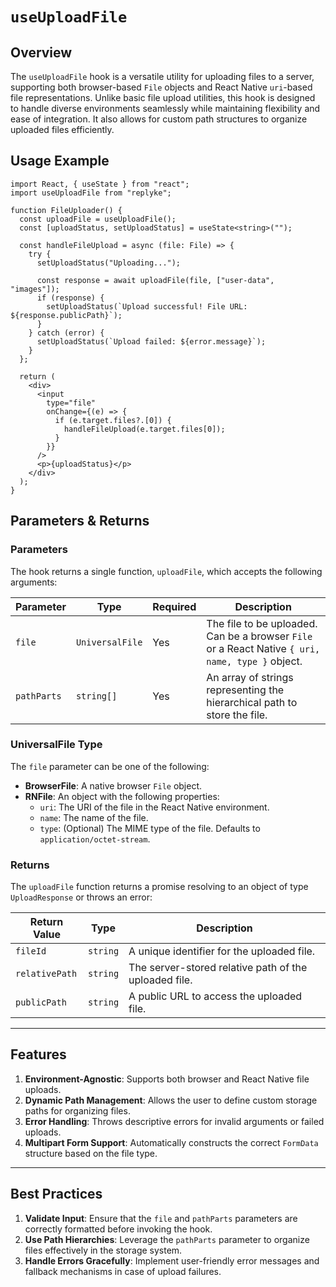 # `useUploadFile`

## Overview

The `useUploadFile` hook is a versatile utility for uploading files to a server, supporting both browser-based `File` objects and React Native `uri`-based file representations. Unlike basic file upload utilities, this hook is designed to handle diverse environments seamlessly while maintaining flexibility and ease of integration. It also allows for custom path structures to organize uploaded files efficiently.

## Usage Example

```tsx
import React, { useState } from "react";
import useUploadFile from "replyke";

function FileUploader() {
  const uploadFile = useUploadFile();
  const [uploadStatus, setUploadStatus] = useState<string>("");

  const handleFileUpload = async (file: File) => {
    try {
      setUploadStatus("Uploading...");

      const response = await uploadFile(file, ["user-data", "images"]);
      if (response) {
        setUploadStatus(`Upload successful! File URL: ${response.publicPath}`);
      }
    } catch (error) {
      setUploadStatus(`Upload failed: ${error.message}`);
    }
  };

  return (
    <div>
      <input
        type="file"
        onChange={(e) => {
          if (e.target.files?.[0]) {
            handleFileUpload(e.target.files[0]);
          }
        }}
      />
      <p>{uploadStatus}</p>
    </div>
  );
}
```


## Parameters & Returns

### Parameters

The hook returns a single function, `uploadFile`, which accepts the following arguments:

| Parameter   | Type                   | Required | Description                                                                           |
|-------------|------------------------|----------|---------------------------------------------------------------------------------------|
| `file`      | `UniversalFile`        | Yes      | The file to be uploaded. Can be a browser `File` or a React Native `{ uri, name, type }` object. |
| `pathParts` | `string[]`            | Yes      | An array of strings representing the hierarchical path to store the file.             |

### UniversalFile Type

The `file` parameter can be one of the following:

- **BrowserFile**: A native browser `File` object.
- **RNFile**: An object with the following properties:
  - `uri`: The URI of the file in the React Native environment.
  - `name`: The name of the file.
  - `type`: (Optional) The MIME type of the file. Defaults to `application/octet-stream`.

### Returns

The `uploadFile` function returns a promise resolving to an object of type `UploadResponse` or throws an error:

| Return Value     | Type          | Description                                                                 |
|------------------|---------------|-----------------------------------------------------------------------------|
| `fileId`         | `string`      | A unique identifier for the uploaded file.                                 |
| `relativePath`   | `string`      | The server-stored relative path of the uploaded file.                      |
| `publicPath`     | `string`      | A public URL to access the uploaded file.                                  |

---

## Features

1. **Environment-Agnostic**: Supports both browser and React Native file uploads.
2. **Dynamic Path Management**: Allows the user to define custom storage paths for organizing files.
3. **Error Handling**: Throws descriptive errors for invalid arguments or failed uploads.
4. **Multipart Form Support**: Automatically constructs the correct `FormData` structure based on the file type.

---

## Best Practices

1. **Validate Input**: Ensure that the `file` and `pathParts` parameters are correctly formatted before invoking the hook.
2. **Use Path Hierarchies**: Leverage the `pathParts` parameter to organize files effectively in the storage system.
3. **Handle Errors Gracefully**: Implement user-friendly error messages and fallback mechanisms in case of upload failures.
